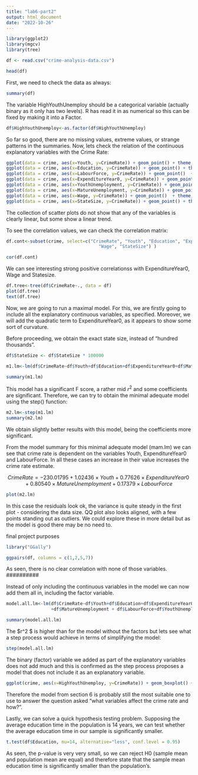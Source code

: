 ---
title: "lab6-part2"
output: html_document
date: "2022-10-26"
---
```{r}
library(ggplot2)
library(mgcv)
library(tree)
```

```{r}
df <- read.csv("crime-analysis-data.csv")
```

```{r}
head(df)
```


First, we need to check the data as always:

```{r}
summary(df)
```
The variable HighYouthUnemploy should be a categorical variable (actually binary as it only has two levels). R has read it in as numerical so this can be fixed by making it into a Factor.

```{r}
df$HighYouthUnemploy<-as.factor(df$HighYouthUnemploy)
```


So far so good, there are no missing values, extreme values, or strange patterns in the summaries. Now, lets check the relation of the continuous explanatory variables with the Crime Rate:

```{r}
ggplot(data = crime, aes(x=Youth, y=CrimeRate)) + geom_point() + theme_classic() + ggtitle("Youth vs Crime Rate")
ggplot(data = crime, aes(x=Education, y=CrimeRate)) + geom_point() + theme_classic()+ ggtitle("Education vs Crime Rate")
ggplot(data = crime, aes(x=LabourForce, y=CrimeRate)) + geom_point()  + theme_classic()+ ggtitle("Labour Force vs Crime Rate")
ggplot(data = crime, aes(x=ExpenditureYear0, y=CrimeRate)) + geom_point()  + theme_classic() + ggtitle("Expenditure vs Crime Rate")
ggplot(data = crime, aes(x=YouthUnemployment, y=CrimeRate)) + geom_point()  + theme_classic()+ ggtitle("Youth Unemployment vs Crime Rate")
ggplot(data = crime, aes(x=MatureUnemployment, y=CrimeRate)) + geom_point()  + theme_classic() + ggtitle("Mature Unemployment vs Crime Rate")
ggplot(data = crime, aes(x=Wage, y=CrimeRate)) + geom_point()  + theme_classic()+ ggtitle("Wage vs Crime Rate")
ggplot(data = crime, aes(x=StateSize, y=CrimeRate)) + geom_point() + theme_classic()+ ggtitle("State Size vs Crime Rate")

```

The collection of scatter plots do not show that any of the variables is clearly linear, but some show a linear trend.

To see the correlation values, we can check the correlation matrix:

```{r}
df.cont<-subset(crime, select=c("CrimeRate", "Youth", "Education", "ExpenditureYear0", "LabourForce",  "YouthUnemployment", "MatureUnemployment",
                                   "Wage", "StateSize") )

cor(df.cont)
```
We can see interesting strong positive correlationss with ExpenditureYear0, Wage and Statesize.

```{r}
df.tree<-tree(df$CrimeRate~., data = df)
plot(df.tree)
text(df.tree)
```


Now, we are going to run a maximal model. For this, we are firstly going to include all the explanatory continuous variables, as specified. Moreover, we will add the quadratic term to ExpenditureYear0, as it appears to show some sort of curvature.

Before proceeding, we obtain the exact state size, instead of "hundred thousands".

```{r}
df$StateSize <- df$StateSize * 100000
```


```{r}
m1.lm<-lm(df$CrimeRate~df$Youth+df$Education+df$ExpenditureYear0+df$MatureUnemployment + df$LabourForce+df$YouthUnemployment+df$StateSize + df$Wage)

summary(m1.lm)
```
This model has a significant F score, a rather mid $r^2$ and some coefficients are significant. Therefore, we can try to obtain the minimal adequate model using the step() function:

```{r}
m2.lm<-step(m1.lm)
summary(m2.lm)
```
We obtain slightly better results with this model, being the coefficients more significant.

From the model summary for this minimal adequate model (mam.lm) we can see that crime rate is dependent on the variables Youth, ExpenditureYear0   and LabourForce. In all these cases an increase in their value increases the crime rate estimate.

$$CrimeRate= -230.01795 +1.02436\times Youth+ 0.77626 \times ExpenditureYear0 + 0.80540 \times MatureUnemployment +   0.17379 \times LabourForce $$

```{r}
plot(m2.lm)
```
In this case the residuals look ok, the variance is quite steady in the first plot - considering the data size.
QQ plot also looks aligned, with a few points standing out as outliers. We could explore these in more detail but as the model is good there may be no need to.


########## final project purposes
```{r}
library("GGally")
```
```{r}
ggpairs(df, columns = c(1,2,5,7))
```

As seen, there is no clear correlation with none of those variables.
##########

Instead of only including the continuous variables in the model we can now add them all in, including the factor variable. 

```{r}
model.all.lm<-lm(df$CrimeRate~df$Youth+df$Education+df$ExpenditureYear0
                 +df$MatureUnemployment + df$LabourForce+df$YouthUnemployment+df$StateSize + df$Wage+ df$HighYouthUnemploy)

summary(model.all.lm)
```

The $r^2 $ is higher than for the model without the factors but lets see what a step process would achieve in terms of simplifying the model:

```{r}
step(model.all.lm)
```

The binary (factor) variable we added as part of the explanatory variables does not add much and this is confirmed as the step process proposes a model that does not include it as an explanatory variable.


```{r}
ggplot(crime, aes(x=HighYouthUnemploy, y=CrimeRate)) + geom_boxplot() + ggtitle("Crime rate by High Youth Unemployment indicator")+ theme_classic()
```

Therefore the model from section 6 is probably still the most suitable one to use to answer the question asked "what variables affect the crime rate and how?".


Lastly, we can solve a quick hypothesis testing problem. Supposing the average education time in the population is 14 years, we can test whether the average education time in our sample is significantly smaller.

```{r}
t.test(df$Education, mu=14, alternative="less", conf.level = 0.95)
```

As seen, the p-value is very very small, so we can reject H0 (sample mean and population mean are equal) and therefore state that the sample mean education time is significantly smaller than the population's.